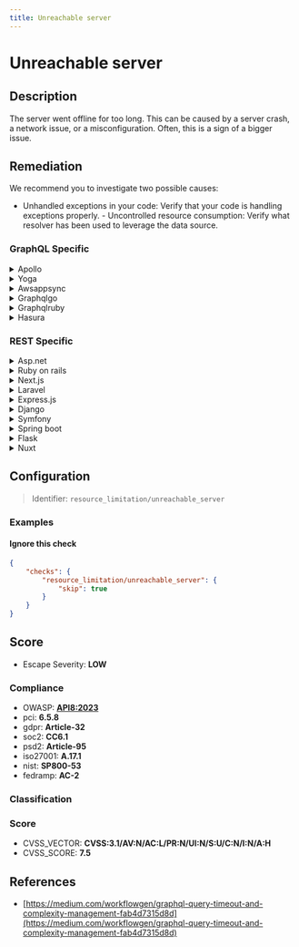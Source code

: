 ```yaml
---
title: Unreachable server
---
```


# Unreachable server

## Description

The server went offline for too long. This can be caused by a server crash, a network issue, or a misconfiguration.
Often, this is a sign of a bigger issue.


## Remediation

We recommend you to investigate two possible causes:
- Unhandled exceptions in your code: Verify that your code is handling exceptions properly. - Uncontrolled resource consumption: Verify what resolver has been used to leverage the data source.



### GraphQL Specific

<details>
    <summary>Apollo</summary>

Check the Apollo server logs for errors, ensure that the server is running, and that there are no issues with the resolvers or schema definitions.

</details>

<details>
    <summary>Yoga</summary>

Ensure that the GraphQL Yoga server is running and check the console for any errors. Verify that your schema and resolvers are set up correctly.

</details>

<details>
    <summary>Awsappsync</summary>

Check the AWS AppSync console for any deployment errors, ensure that the schema and data sources are configured correctly.

</details>

<details>
    <summary>Graphqlgo</summary>

Verify that the Go server running the GraphQL endpoint is up and check the logs for any panic or fatal errors.

</details>

<details>
    <summary>Graphqlruby</summary>

Check the logs for errors and ensure that the Ruby server hosting the GraphQL endpoint is running. Confirm that the schema is properly defined.

</details>

<details>
    <summary>Hasura</summary>

Ensure that the Hasura GraphQL engine is running and that there are no errors in the console or logs. Check the database connectivity and schema migrations.

</details>


### REST Specific

<details>
    <summary>Asp.net</summary>

Check the server logs for any unhandled exceptions. Ensure that the application pool is running and that the server has network connectivity.

</details>

<details>
    <summary>Ruby on rails</summary>

Inspect the logs for errors, ensure the Puma or Unicorn server is running, and check for any database connectivity issues.

</details>

<details>
    <summary>Next.js</summary>

Verify that your Node.js server is running and that there are no errors in the console. Check your 'next.config.js' for any misconfigurations.

</details>

<details>
    <summary>Laravel</summary>

Check the Laravel logs in the 'storage/logs' directory for errors, ensure the web server and PHP-FPM services are running.

</details>

<details>
    <summary>Express.js</summary>

Ensure that the Express server is running and that there are no errors in the console. Check for any network issues that might be preventing the server from starting.

</details>

<details>
    <summary>Django</summary>

Check the Django server logs for errors, ensure that the Gunicorn or uWSGI server is running, and verify database connectivity.

</details>

<details>
    <summary>Symfony</summary>

Review the Symfony logs under 'var/logs/' and ensure that the web server is properly configured and running.

</details>

<details>
    <summary>Spring boot</summary>

Check the Spring Boot application logs for any exceptions or errors, and ensure that the application is correctly packaged and deployed.

</details>

<details>
    <summary>Flask</summary>

Ensure that the Flask server is running without errors. Check the terminal or logs for any stack traces or error messages.

</details>

<details>
    <summary>Nuxt</summary>

Make sure the Nuxt.js server is running and check the '.nuxt/logs' directory for any potential errors that could have caused the server to crash.

</details>

## Configuration

> Identifier: `resource_limitation/unreachable_server`



### Examples



#### Ignore this check

```json
{
    "checks": {
        "resource_limitation/unreachable_server": {
            "skip": true
        }
    }
}
```




## Score

- Escape Severity: **<span className="low-severity">LOW</span>**

### Compliance

- OWASP: **[API8:2023](https://github.com/OWASP/API-Security/blob/master/editions/2023/en/0xa8-security-misconfiguration.md)**
- pci: **6.5.8**
- gdpr: **Article-32**
- soc2: **CC6.1**
- psd2: **Article-95**
- iso27001: **A.17.1**
- nist: **SP800-53**
- fedramp: **AC-2**

### Classification






### Score

- CVSS_VECTOR: **CVSS:3.1/AV:N/AC:L/PR:N/UI:N/S:U/C:N/I:N/A:H**
- CVSS_SCORE: **7.5**

## References

- [https://medium.com/workflowgen/graphql-query-timeout-and-complexity-management-fab4d7315d8d](https://medium.com/workflowgen/graphql-query-timeout-and-complexity-management-fab4d7315d8d)
  
